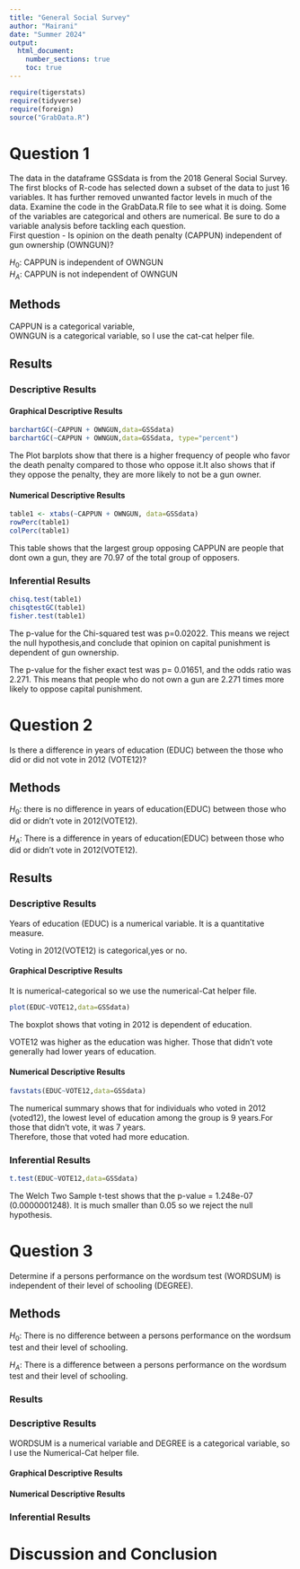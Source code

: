 ```yaml
---
title: "General Social Survey"
author: "Mairani"
date: "Summer 2024"
output: 
  html_document:
    number_sections: true
    toc: true
---
```


```r
require(tigerstats)
require(tidyverse)
require(foreign)
source("GrabData.R")
```

# Question 1


The data in the dataframe GSSdata is from the 2018 General Social Survey. The first blocks of R-code has selected down a subset of the data to just 16 variables. It has further removed unwanted factor levels in much of the data. Examine the code in the GrabData.R file to see what it is doing. Some of the variables are categorical and others are numerical. Be sure to do a variable analysis before tackling each question.\
First question - Is opinion on the death penalty (CAPPUN) independent of gun ownership (OWNGUN)?

$H_0$: CAPPUN is independent of OWNGUN\
$H_A$: CAPPUN is not independent of OWNGUN

## Methods


CAPPUN is a categorical variable,\
OWNGUN is a categorical variable, so I use the cat-cat helper file.

## Results


### Descriptive Results

#### Graphical Descriptive Results


```r
barchartGC(~CAPPUN + OWNGUN,data=GSSdata)
barchartGC(~CAPPUN + OWNGUN,data=GSSdata, type="percent")

```

The Plot barplots show that there is a higher frequency of people who favor the death penalty compared to those who oppose it.It also shows that if they oppose the penalty, they are more likely to not be a gun owner.

#### Numerical Descriptive Results

```r
table1 <- xtabs(~CAPPUN + OWNGUN, data=GSSdata)
rowPerc(table1)
colPerc(table1)
```

This table shows that the largest group opposing CAPPUN are people that dont own a gun, they are 70.97 of the total group of opposers.


### Inferential Results

```r
chisq.test(table1)
chisqtestGC(table1)
fisher.test(table1)
```

The p-value for the Chi-squared test was p=0.02022. This means we reject the null hypothesis,and conclude that opinion on capital punishment is dependent of gun ownership.

The p-value for the fisher exact test was p= 0.01651, and the odds ratio was 2.271. This means that people who do not own a gun are 2.271 times more likely to oppose capital punishment.


# Question 2


Is there a difference in years of education (EDUC) between the those who did or did not vote in 2012 (VOTE12)?

## Methods


$H_0$: there is no difference in years of education(EDUC) between those who did or didn't vote in 2012(VOTE12).

$H_A$: There is a difference in years of education(EDUC) between those who did or didn't vote in 2012(VOTE12).

## Results


### Descriptive Results

Years of education (EDUC) is a numerical variable. It is a quantitative measure.

Voting in 2012(VOTE12) is categorical,yes or no.

#### Graphical Descriptive Results


It is numerical-categorical so we use the numerical-Cat helper file.

```r
plot(EDUC~VOTE12,data=GSSdata)
```

The boxplot shows that voting in 2012 is dependent of education.

VOTE12 was higher as the education was higher. Those that didn't vote generally had lower years of education.

#### Numerical Descriptive Results

```r
favstats(EDUC~VOTE12,data=GSSdata)
```


The numerical summary shows that for individuals who voted in 2012 (voted12), the lowest level of education among the group is 9 years.For those that didn't vote, it was 7 years.\
Therefore, those that voted had more education.

### Inferential Results

```r
t.test(EDUC~VOTE12,data=GSSdata)
```


The Welch Two Sample t-test shows that the p-value = 1.248e-07 (0.0000001248). It is much smaller than 0.05 so we reject the null hypothesis.

# Question 3


Determine if a persons performance on the wordsum test (WORDSUM) is independent of their level of schooling (DEGREE).

## Methods


$H_0$: There is no difference between a persons performance on the wordsum test and their level of schooling.

$H_A$: There is a difference between a persons performance on the wordsum test and their level of schooling.

### Results


### Descriptive Results

WORDSUM is a numerical variable and DEGREE is a categorical variable, so I use the Numerical-Cat helper file.  

#### Graphical Descriptive Results





#### Numerical Descriptive Results




### Inferential Results



<!--State hypothesis clearly.  Make sure your discussion of the inferential test covers all the aspects that the test output produces, such as test statistic, p-value etc.  Make a decision about the null hypothesis, explain the assumptions on which the selected test/procedure was based, and why the chosen procedure satisfys the assumptions and is appropriate to answer the research question!-->


# Discussion and Conclusion

<!--Discussion and conclusion here.  If you found a relationship be sure to consider whether the relationship occurs because one of the variavbles causes the other, or whether they perhasps are related for some other reason.  Watch the chapter 6 videos from the GeorgeTown videos collection.!-->
